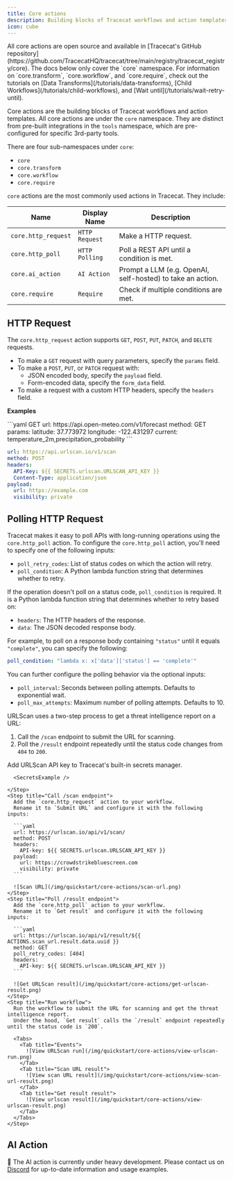```yaml
---
title: Core actions
description: Building blocks of Tracecat workflows and action templates.
icon: cube
---
```



<Tip>
  All core actions are open source and available in [Tracecat's GitHub repository](https://github.com/TracecatHQ/tracecat/tree/main/registry/tracecat_registry/core).
</Tip>

<Note>
  The docs below only cover the `core` namespace.
  For information on `core.transform`, `core.workflow`, and `core.require`, check out the tutorials on [Data Transforms](/tutorials/data-transforms), [Child Workflows](/tutorials/child-workflows), and [Wait until](/tutorials/wait-retry-until).
</Note>

Core actions are the building blocks of Tracecat workflows and action templates.
All core actions are under the `core` namespace.
They are distinct from pre-built integrations in the `tools` namespace, which are pre-configured for specific 3rd-party tools.

There are four sub-namespaces under `core`:

- `core`
- `core.transform`
- `core.workflow`
- `core.require`

`core` actions are the most commonly used actions in Tracecat.
They include:

| Name | Display Name | Description |
| --- | --- | --- |
| `core.http_request` | `HTTP Request` | Make a HTTP request. |
| `core.http_poll` | `HTTP Polling` | Poll a REST API until a condition is met. |
| `core.ai_action` | `AI Action` | Prompt a LLM (e.g. OpenAI, self-hosted) to take an action. |
| `core.require` | `Require` | Check if multiple conditions are met. |

## HTTP Request

The `core.http_request` action supports `GET`, `POST`, `PUT`, `PATCH`, and `DELETE` requests.

- To make a `GET` request with query parameters, specify the `params` field.
- To make a `POST`, `PUT`, or `PATCH` request with:
  - JSON encoded body, specify the `payload` field.
  - Form-encoded data, specify the `form_data` field.
- To make a request with a custom HTTP headers, specify the `headers` field.

**Examples**

<CodeGroup>
  ```yaml GET
  url: https://api.open-meteo.com/v1/forecast
  method: GET
  params:
    latitude: 37.773972
    longitude: -122.431297
    current: temperature_2m,precipitation_probability
  ```

  ```yaml POST
  url: https://api.urlscan.io/v1/scan
  method: POST
  headers:
    API-Key: ${{ SECRETS.urlscan.URLSCAN_API_KEY }}
    Content-Type: application/json
  payload:
    url: https://example.com
    visibility: private
  ```
</CodeGroup>

## Polling HTTP Request

Tracecat makes it easy to poll APIs with long-running operations using the `core.http_poll` action.
To configure the `core.http_poll` action, you'll need to specify one of the following inputs:

- `poll_retry_codes`: List of status codes on which the action will retry.
- `poll_condition`: A Python lambda function string that determines whether to retry.

If the operation doesn't poll on a status code, `poll_condition` is required.
It is a Python lambda function string that determines whether to retry based on:
- `headers`: The HTTP headers of the response.
- `data`: The JSON decoded response body.

For example, to poll on a response body containing `"status"` until it equals `"complete"`, you can specify the following:

```yaml
poll_condition: "lambda x: x['data']['status'] == 'complete'"
```

You can further configure the polling behavior via the optional inputs:

- `poll_interval`: Seconds between polling attempts. Defaults to exponential wait.
- `poll_max_attempts`: Maximum number of polling attempts. Defaults to 10.

<Accordion title="Example: URLScan" icon="globe">
  URLScan uses a two-step process to get a threat intelligence report on a URL:

  1. Call the `/scan` endpoint to submit the URL for scanning.
  2. Poll the `/result` endpoint repeatedly until the status code changes from `404` to `200`.

  <Steps>
    <Step title="Create URLScan secret">
      Add URLScan API key to Tracecat's built-in secrets manager.

      <SecretsExample />

    </Step>
    <Step title="Call /scan endpoint">
      Add the `core.http_request` action to your workflow.
      Rename it to `Submit URL` and configure it with the following inputs:

      ```yaml
      url: https://urlscan.io/api/v1/scan/
      method: POST
      headers:
        API-key: ${{ SECRETS.urlscan.URLSCAN_API_KEY }}
      payload:
        url: https://crowdstrikebluescreen.com
        visibility: private
      ```

      ![Scan URL](/img/quickstart/core-actions/scan-url.png)
    </Step>
    <Step title="Poll /result endpoint">
      Add the `core.http_poll` action to your workflow.
      Rename it to `Get result` and configure it with the following inputs:

      ```yaml
      url: https://urlscan.io/api/v1/result/${{ ACTIONS.scan_url.result.data.uuid }}
      method: GET
      poll_retry_codes: [404]
      headers:
        API-key: ${{ SECRETS.urlscan.URLSCAN_API_KEY }}
      ```

      ![Get URLScan result](/img/quickstart/core-actions/get-urlscan-result.png)
    </Step>
    <Step title="Run workflow">
      Run the workflow to submit the URL for scanning and get the threat intelligence report.
      Under the hood, `Get result` calls the `/result` endpoint repeatedly until the status code is `200`.

      <Tabs>
        <Tab title="Events">
          ![View URLScan run](/img/quickstart/core-actions/view-urlscan-run.png)
        </Tab>
        <Tab title="Scan URL result">
          ![View scan URL result](/img/quickstart/core-actions/view-scan-url-result.png)
        </Tab>
        <Tab title="Get result result">
          ![View urlscan result](/img/quickstart/core-actions/view-urlscan-result.png)
        </Tab>
      </Tabs>
    </Step>
  </Steps>
</Accordion>

## AI Action

🚧 The AI action is currently under heavy development.
Please contact us on [Discord](https://discord.gg/n3GF4qxFU8) for up-to-date information and usage examples.
